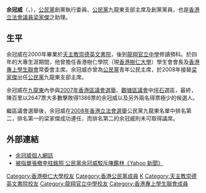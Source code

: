 {{noteTA
|T=zh-hans:余冠威;zh-hk:余冠威;zh-tw:余冠威;
|1=zh-hans:余冠威;zh-hk:余冠威;zh-tw:余冠威;
}}

{{Infobox Biography
| subject_name   = 余冠威 
| image_name     = Thomas Yu.jpg
| image_size     = 200px
| image_caption  = 余冠威
| date_of_birth  = 1983年
| place_of_birth = {{BHKG}}
| occupation     = [[公民黨_(香港)|公民黨]]創黨執行委員<br>曾任[[公民黨_(香港)|公民黨]]九龍東支部主席<br>曾任[[梁家傑|梁家傑]][[香港立法會議員|議員]]助理
| party          ={{CPHK}}
}}

'''余冠威'''（{{lang-en|Thomas Yu Kwun Wai}}，{{bd|1983年|catIdx=Y余}}），[[公民黨_(香港)|公民黨]]創黨執行委員、[[公民黨_(香港)|公民黨]]九龍東支部主席及創黨黨員，也是[[香港立法會議員|香港立法會議員]][[梁家傑|梁家傑]]之助理。

==生平==
余冠威在2000年畢業於[[天主教崇德英文書院|天主教崇德英文書院]]，後到[[龍翔官立中學|龍翔官立中學]]修讀預科。於四年的大專生涯期間，他曾擔任香港樹仁學院（現[[香港樹仁大學|香港樹仁大學]]）學生會會長及[[香港專上學生聯會|香港專上學生聯會]]常委會主席。余冠威亦曾為[[公民黨_(香港)|公民黨]]青年公民主席，於2008年接替[[梁家傑|梁家傑]]出任[[公民黨_(香港)|公民黨]]九龍東支部主席。

余冠威在[[九龍東選區|九龍東]]內參與[[2007年香港區議會選舉|2007年香港區議會選舉]]、[[觀塘區議會|觀塘區議會]]中[[坪石邨|坪石]]選區，最終，陳百里以2647票大多數擊敗得1386票的余冠威以及另外兩名得票極少的候選人。

繼區議會選舉後，余冠威在[[2008年香港立法會選舉|2008年香港立法會選舉]]公民黨九龍東名單中排名第二，排名第一的梁家傑成功連任，而排名第二的余冠威則未可取得議席。

==外部連結==
*[http://hk.myblog.yahoo.com/Thomas-Yu 余冠威個人網誌] {{Wayback|url=http://hk.myblog.yahoo.com/Thomas-Yu |date=20071025065657 }}
*[http://hk.news.yahoo.com/071031/12/2ilu9.html 被指單張撤李柱銘照 公民黨余冠威駁斥陳鑑林《Yahoo 新聞》]{{dead link|date=2017年11月 |bot=InternetArchiveBot |fix-attempted=yes }}


{{start box}}
{{p-post|香港}}
{{s-new}}
{{s-title|{{CPHK}}[[青年公民|青年公民]]主席|2006年－2008年}}
{{s-after|[[陳淑莊|陳淑莊]]}}
{{s-before|[[梁家傑|梁家傑]]}}
{{s-title|{{CPHK}}九龍東支部主席|2008年－2011年}}
{{s-after|[[黃順賢|黃順賢]]}}
{{end box}}

[[Category:香港樹仁大學校友|Category:香港樹仁大學校友]]
[[Category:香港公民黨成員|Category:香港公民黨成員]]
[[Category:余姓|K]]
[[Category:天主教崇德英文書院校友|Category:天主教崇德英文書院校友]]
[[Category:龍翔官立中學校友|Category:龍翔官立中學校友]]
[[Category:香港專上學生聯會成員|Category:香港專上學生聯會成員]]